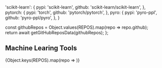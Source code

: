 
  'scikit-learn': {
    pypi: 'scikit-learn',
    github: 'scikit-learn/scikit-learn',
  },
  pytorch: {
    pypi: 'torch',
    github: 'pytorch/pytorch',
  },
  pyro: {
    pypi: 'pyro-ppl',
    github: 'pyro-ppl/pyro',
  },
}

  const githubRepos = Object.values(REPOS).map(repo => repo.github);
  return await getGitHubReposData(githubRepos);
};

## Machine Learing Tools
<ReposTable />
{Object.keys(REPOS).map(repo => <LibBlock repo={repo} REPOS={REPOS} />)}

